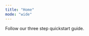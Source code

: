 ```yaml
---
title: "Home"
mode: "wide"
---
```


<div class="container mx-auto">

<Columns cols='4'>
<Card
  title="Start here"
  icon="rocket"
  href="/quickstart"
  horizontal
>  
Follow our three step quickstart guide.
</Card>
</Columns>

</div>
